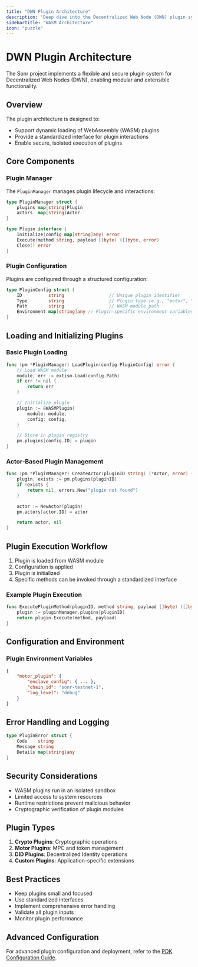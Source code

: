 ```yaml
---
title: "DWN Plugin Architecture"
description: "Deep dive into the Decentralized Web Node (DWN) plugin system and integration"
sidebarTitle: "WASM Architecture"
icon: "puzzle"
---
```


# DWN Plugin Architecture

The Sonr project implements a flexible and secure plugin system for Decentralized Web Nodes (DWN), enabling modular and extensible functionality.

## Overview

The plugin architecture is designed to:

- Support dynamic loading of WebAssembly (WASM) plugins
- Provide a standardized interface for plugin interactions
- Enable secure, isolated execution of plugins

## Core Components

### Plugin Manager

The `PluginManager` manages plugin lifecycle and interactions:

```go
type PluginManager struct {
    plugins map[string]Plugin
    actors  map[string]Actor
}

type Plugin interface {
    Initialize(config map[string]any) error
    Execute(method string, payload []byte) ([]byte, error)
    Close() error
}
```

### Plugin Configuration

Plugins are configured through a structured configuration:

```go
type PluginConfig struct {
    ID          string                 // Unique plugin identifier
    Type        string                 // Plugin type (e.g., "motor", "crypto")
    Path        string                 // WASM module path
    Environment map[string]any // Plugin-specific environment variables
}
```

## Loading and Initializing Plugins

### Basic Plugin Loading

```go
func (pm *PluginManager) LoadPlugin(config PluginConfig) error {
    // Load WASM module
    module, err := extism.Load(config.Path)
    if err != nil {
        return err
    }

    // Initialize plugin
    plugin := &WASMPlugin{
        module: module,
        config: config,
    }

    // Store in plugin registry
    pm.plugins[config.ID] = plugin
}
```

### Actor-Based Plugin Management

```go
func (pm *PluginManager) CreateActor(pluginID string) (*Actor, error) {
    plugin, exists := pm.plugins[pluginID]
    if !exists {
        return nil, errors.New("plugin not found")
    }

    actor := NewActor(plugin)
    pm.actors[actor.ID] = actor

    return actor, nil
}
```

## Plugin Execution Workflow

1. Plugin is loaded from WASM module
2. Configuration is applied
3. Plugin is initialized
4. Specific methods can be invoked through a standardized interface

### Example Plugin Execution

```go
func ExecutePluginMethod(pluginID, method string, payload []byte) ([]byte, error) {
    plugin := pluginManager.plugins[pluginID]
    return plugin.Execute(method, payload)
}
```

## Configuration and Environment

### Plugin Environment Variables

```json
{
    "motor_plugin": {
        "enclave_config": { ... },
        "chain_id": "sonr-testnet-1",
        "log_level": "debug"
    }
}
```

## Error Handling and Logging

```go
type PluginError struct {
    Code    string
    Message string
    Details map[string]any
}
```

## Security Considerations

- WASM plugins run in an isolated sandbox
- Limited access to system resources
- Runtime restrictions prevent malicious behavior
- Cryptographic verification of plugin modules

## Plugin Types

1. **Crypto Plugins**: Cryptographic operations
2. **Motor Plugins**: MPC and token management
3. **DID Plugins**: Decentralized Identity operations
4. **Custom Plugins**: Application-specific extensions

## Best Practices

- Keep plugins small and focused
- Use standardized interfaces
- Implement comprehensive error handling
- Validate all plugin inputs
- Monitor plugin performance

## Advanced Configuration

For advanced plugin configuration and deployment, refer to the [PDK Configuration Guide](/blockchain/modules/dwn/configuration).
